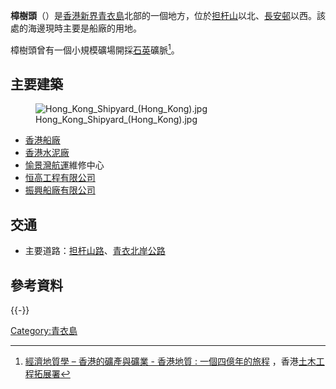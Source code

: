 {{不是|樟木頭|樟樹灘村}}
'''樟樹頭'''（{{lang-en|'''Cheung Shue Tau'''}}）是[[香港|香港]][[新界|新界]][[青衣島|青衣島]]北部的一個地方，位於[[担杆山|担杆山]]以北、[[長安邨|長安邨]]以西。該處的海邊現時主要是船廠的用地。

樟樹頭曾有一個小規模礦場開採[[石英|石英]]礦脈<ref>[http://hkss.cedd.gov.hk/hkss/eng/education/GS/tc/hkg/chapter8.htm 經濟地質學 – 香港的礦產與礦業 - 香港地質 : 一個四億年的旅程] {{Wayback|url=http://hkss.cedd.gov.hk/hkss/eng/education/GS/tc/hkg/chapter8.htm |date=20190911112427 }}，香港[[土木工程拓展署|土木工程拓展署]]</ref>。

==主要建築==
[[File:Hong_Kong_Shipyard_(Hong_Kong).jpg|thumb]]
*[[香港船廠|香港船廠]]
*[[香港水泥廠|香港水泥廠]]
*[[愉景灣航運|愉景灣航運]]維修中心
*[[恒高工程有限公司|恒高工程有限公司]]
*[[振興船廠有限公司|振興船廠有限公司]]

==交通==
*主要道路：[[担杆山路|担杆山路]]、[[青衣北岸公路|青衣北岸公路]]

==參考資料==
{{reflist}}

{{HK-geo-stub}}

{{-}}
{{葵青區}}

[[Category:青衣島|Category:青衣島]]
